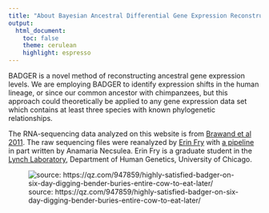 ```yaml
---
title: "About Bayesian Ancestral Differential Gene Expression Reconstruction (BADGER)"
output:
  html_document:
    toc: false
    theme: cerulean
    highlight: espresso
---
```


BADGER is a novel method of reconstructing ancestral gene expression levels. We are employing BADGER to identify expression shifts in the human lineage, or since our common ancestor with chimpanzees, but this approach could theoretically be applied to any gene expression data set which contains at least three species with known phylogenetic relationships.

The RNA-sequencing data analyzed on this website is from [Brawand et al 2011](http://www.ncbi.nlm.nih.gov/pubmed/22012392). The raw sequencing files were reanalyzed by [Erin Fry](mailto:efry@uchicago.edu) with [a pipeline](https://github.com/erinfry6/RNASeqRealignAcrossPrimates) in part written by Anamaria Necsulea. Erin Fry is a graduate student in the [Lynch Laboratory](https://lynchlab.uchicago.edu/), Department of Human Genetics, University of Chicago.


![source: https://qz.com/947859/highly-satisfied-badger-on-six-day-digging-bender-buries-entire-cow-to-eat-later/](https://qzprod.files.wordpress.com/2017/04/american_badger-e1491066906811.jpg?quality=80&strip=all&w=1600) 